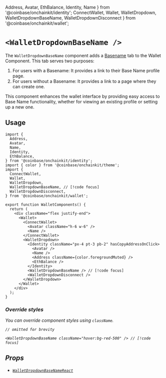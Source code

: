   Address,
  Avatar,
  EthBalance,
  Identity,
  Name 
} from '@coinbase/onchainkit/identity';
  ConnectWallet,
  Wallet,
  WalletDropdown,
  WalletDropdownBaseName,
  WalletDropdownDisconnect
} from '@coinbase/onchainkit/wallet';

# `<WalletDropdownBaseName />`

The `WalletDropdownBaseName` component adds a [Basename](https://www.base.org/names) tab to the Wallet Component. This tab serves two purposes:

1. For users with a Basename: It provides a link to their Base Name profile page.
2. For users without a Basename: It provides a link to a page where they can create one.

This component enhances the wallet interface by providing easy access to Base Name functionality, whether for viewing an existing profile or setting up a new one.

## Usage

```tsx
import {
  Address,
  Avatar,
  Name,
  Identity,
  EthBalance,
} from '@coinbase/onchainkit/identity';
import { color } from '@coinbase/onchainkit/theme';
import {
  ConnectWallet,
  Wallet,
  WalletDropdown,
  WalletDropdownBaseName, // [!code focus]
  WalletDropdownDisconnect,
} from '@coinbase/onchainkit/wallet';

export function WalletComponents() {
  return (
    <div className="flex justify-end">
      <Wallet>
        <ConnectWallet>
          <Avatar className="h-6 w-6" />
          <Name />
        </ConnectWallet>
        <WalletDropdown>
          <Identity className="px-4 pt-3 pb-2" hasCopyAddressOnClick>
            <Avatar />
            <Name />
            <Address className={color.foregroundMuted} />
            <EthBalance />
          </Identity>
          <WalletDropdownBaseName /> // [!code focus] 
          <WalletDropdownDisconnect />
        </WalletDropdown>
      </Wallet>
    </div>
  );
}
```

<WalletComponents>
  <Wallet>
    <ConnectWallet text="Log In">
      <Avatar className="h-6 w-6" />
      <Name />
    </ConnectWallet>
    <WalletDropdown>
      <Identity className="px-4 pt-3 pb-2" hasCopyAddressOnClick>
        <Avatar />
        <Name />
        <Address className={color.foregroundMuted} />
        <EthBalance />
      </Identity>
      <WalletDropdownBaseName />
      <WalletDropdownDisconnect />
    </WalletDropdown>
  </Wallet>
</WalletComponents>

### Override styles

You can override component styles using `className`.
  
```tsx
// omitted for brevity

<WalletDropdownBaseName className="hover:bg-red-500" /> // [!code focus] 
```
  
<WalletComponents>
  <Wallet>
    <ConnectWallet text="Log In">
      <Avatar className="h-6 w-6" />
      <Name />
    </ConnectWallet>
    <WalletDropdown>
      <Identity className="px-4 pt-3 pb-2" hasCopyAddressOnClick>
        <Avatar />
        <Name />
        <Address className={color.foregroundMuted} />
        <EthBalance />
      </Identity>
      <WalletDropdownBaseName className="hover:bg-red-500"/>
      <WalletDropdownDisconnect />
    </WalletDropdown>
  </Wallet>
</WalletComponents>

## Props
- [`WalletDropdownBaseNameReact`](/wallet/types#walletdropdownbasenamereact)
